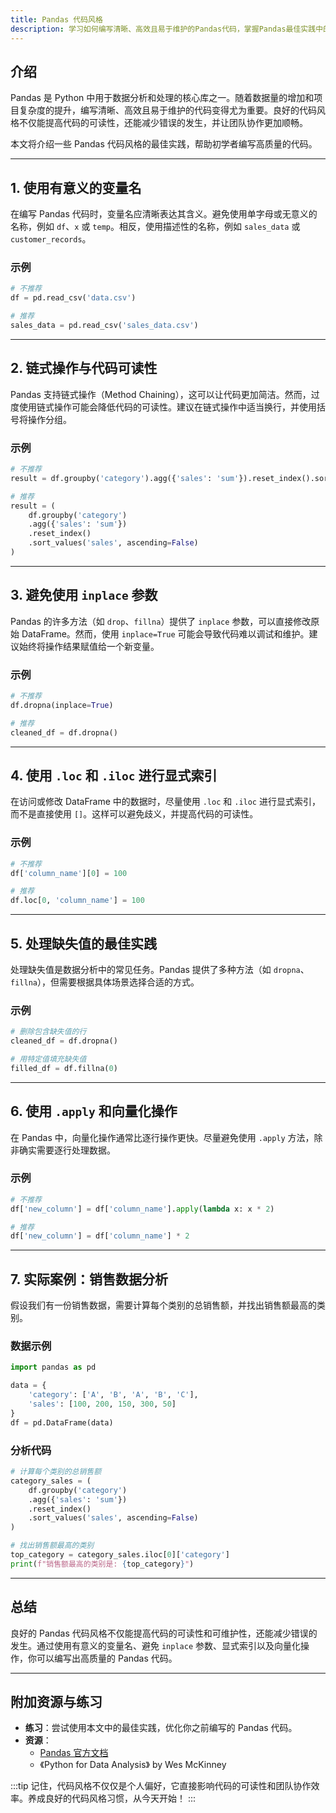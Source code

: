 ```yaml
---
title: Pandas 代码风格
description: 学习如何编写清晰、高效且易于维护的Pandas代码，掌握Pandas最佳实践中的代码风格技巧。
---
```


## 介绍

Pandas 是 Python 中用于数据分析和处理的核心库之一。随着数据量的增加和项目复杂度的提升，编写清晰、高效且易于维护的代码变得尤为重要。良好的代码风格不仅能提高代码的可读性，还能减少错误的发生，并让团队协作更加顺畅。

本文将介绍一些 Pandas 代码风格的最佳实践，帮助初学者编写高质量的代码。

---

## 1. 使用有意义的变量名

在编写 Pandas 代码时，变量名应清晰表达其含义。避免使用单字母或无意义的名称，例如 `df`、`x` 或 `temp`。相反，使用描述性的名称，例如 `sales_data` 或 `customer_records`。

### 示例
```python
# 不推荐
df = pd.read_csv('data.csv')

# 推荐
sales_data = pd.read_csv('sales_data.csv')
```

---

## 2. 链式操作与代码可读性

Pandas 支持链式操作（Method Chaining），这可以让代码更加简洁。然而，过度使用链式操作可能会降低代码的可读性。建议在链式操作中适当换行，并使用括号将操作分组。

### 示例
```python
# 不推荐
result = df.groupby('category').agg({'sales': 'sum'}).reset_index().sort_values('sales', ascending=False)

# 推荐
result = (
    df.groupby('category')
    .agg({'sales': 'sum'})
    .reset_index()
    .sort_values('sales', ascending=False)
)
```

---

## 3. 避免使用 `inplace` 参数

Pandas 的许多方法（如 `drop`、`fillna`）提供了 `inplace` 参数，可以直接修改原始 DataFrame。然而，使用 `inplace=True` 可能会导致代码难以调试和维护。建议始终将操作结果赋值给一个新变量。

### 示例
```python
# 不推荐
df.dropna(inplace=True)

# 推荐
cleaned_df = df.dropna()
```

---

## 4. 使用 `.loc` 和 `.iloc` 进行显式索引

在访问或修改 DataFrame 中的数据时，尽量使用 `.loc` 和 `.iloc` 进行显式索引，而不是直接使用 `[]`。这样可以避免歧义，并提高代码的可读性。

### 示例
```python
# 不推荐
df['column_name'][0] = 100

# 推荐
df.loc[0, 'column_name'] = 100
```

---

## 5. 处理缺失值的最佳实践

处理缺失值是数据分析中的常见任务。Pandas 提供了多种方法（如 `dropna`、`fillna`），但需要根据具体场景选择合适的方式。

### 示例
```python
# 删除包含缺失值的行
cleaned_df = df.dropna()

# 用特定值填充缺失值
filled_df = df.fillna(0)
```

---

## 6. 使用 `.apply` 和向量化操作

在 Pandas 中，向量化操作通常比逐行操作更快。尽量避免使用 `.apply` 方法，除非确实需要逐行处理数据。

### 示例
```python
# 不推荐
df['new_column'] = df['column_name'].apply(lambda x: x * 2)

# 推荐
df['new_column'] = df['column_name'] * 2
```

---

## 7. 实际案例：销售数据分析

假设我们有一份销售数据，需要计算每个类别的总销售额，并找出销售额最高的类别。

### 数据示例
```python
import pandas as pd

data = {
    'category': ['A', 'B', 'A', 'B', 'C'],
    'sales': [100, 200, 150, 300, 50]
}
df = pd.DataFrame(data)
```

### 分析代码
```python
# 计算每个类别的总销售额
category_sales = (
    df.groupby('category')
    .agg({'sales': 'sum'})
    .reset_index()
    .sort_values('sales', ascending=False)
)

# 找出销售额最高的类别
top_category = category_sales.iloc[0]['category']
print(f"销售额最高的类别是: {top_category}")
```

---

## 总结

良好的 Pandas 代码风格不仅能提高代码的可读性和可维护性，还能减少错误的发生。通过使用有意义的变量名、避免 `inplace` 参数、显式索引以及向量化操作，你可以编写出高质量的 Pandas 代码。

---

## 附加资源与练习

- **练习**：尝试使用本文中的最佳实践，优化你之前编写的 Pandas 代码。
- **资源**：
  - [Pandas 官方文档](https://pandas.pydata.org/docs/)
  - 《Python for Data Analysis》 by Wes McKinney

:::tip
记住，代码风格不仅仅是个人偏好，它直接影响代码的可读性和团队协作效率。养成良好的代码风格习惯，从今天开始！
:::
